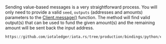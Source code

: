 Sending value-based messages is a very straightforward process. You will only need to provide a valid `seed`, `outputs`
(addresses and amounts) parameters to the
[Client.message()](./../api_reference.md#messageseed-optional-account_index-optional-initial_address_index-optional-inputs-optional-input_range_begin-optional-input_range_end-optional-outputs-optional-dust_allowance_outputs-optional-index-optional-index_raw-optional-data-optional-data_str-optional-parents-optional-message)
function. The method will find valid output(s) that can be used to fund the given amount(s) and the remaining amount will
be sent back the input address.

```python reference
https://github.com/iotaledger/iota.rs/tree/production/bindings/python/examples/09_transaction.py
```
